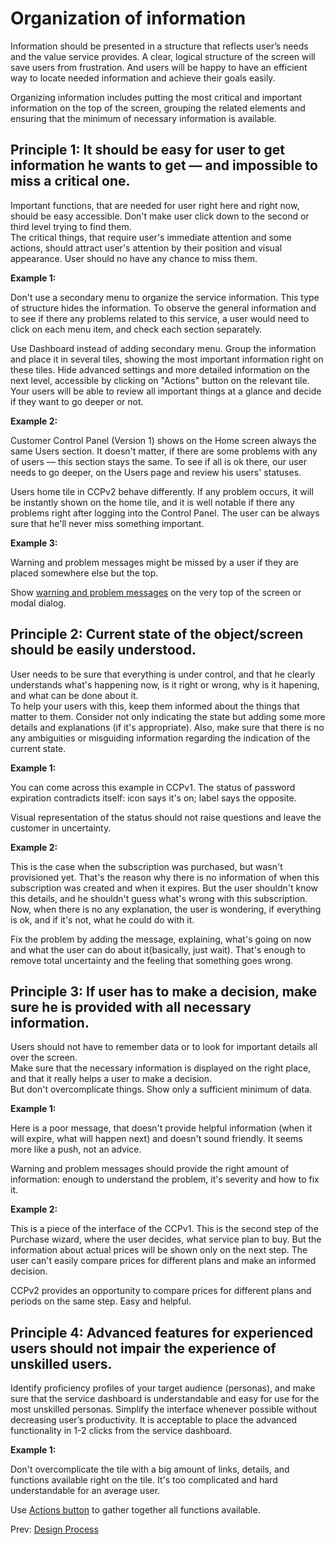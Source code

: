 <Meta title="Principal/Organization of Information"/>

# Organization of information
Information should be presented in a structure that reflects user’s needs and the value service provides. A clear, logical structure of the screen will save users from frustration. And users will be happy to have an efficient way to locate needed information and achieve their goals easily.

Organizing information includes putting the most critical and important information on the top of the screen, grouping the related elements and ensuring that the minimum of necessary information is available.

## Principle 1: It should be easy for user to get information he wants to get — and impossible to miss a critical one.
Important functions, that are needed for user right here and right now, should be easy accessible.  Don't make user click down to the second or third level trying to find them.   
The critical things, that require user's immediate attention and some actions, should attract user's attention by their position and visual appearance.  User should no have any chance to miss them.   

**Example 1:**  
<!-- <span style="color:red">:fa-times-circle-o:</span> -->
Don't use a secondary menu to organize the service information. This type of structure hides the information. To observe the general information and to see if there any problems related to this service, a user would need to click on each menu item, and check each section separately.  
<!-- ![](1.1-Bad.png?sizes=461px) -->

<!-- <span style="color:green">:fa-check-circle-o:</span> -->
Use Dashboard instead of adding secondary menu. Group the information and place it in several tiles, showing the most important information right on these tiles. Hide advanced settings and more detailed information on the next level, accessible by clicking on "Actions" button on the relevant tile.  
Your users will be able to review all important things at a glance and decide if they want to go deeper or not.  
<!-- ![](1.1-Good.png?sizes=461px) -->

**Example 2:**  
<!-- <span style="color:red">:fa-times-circle-o:</span> -->
Customer Control Panel (Version 1) shows on the Home screen always the same Users section. It doesn't matter, if there are some problems with any of users — this section stays the same. To see if all is ok there, our user needs to go deeper, on the Users page and review his users' statuses.  
<!-- ![](1.2-Bad.png?sizes=517px) -->

<!-- <span style="color:green">:fa-check-circle-o:</span> -->
Users home tile in CCPv2 behave differently. If any problem occurs, it will be instantly shown on the home tile, and it is well notable if there any problems right after logging into the Control Panel. The user can be always sure that he'll never miss something important.  
<!-- ![](1.2-Good.png?sizes=354px) -->

**Example 3:**  
<!-- <span style="color:red">:fa-times-circle-o:</span> -->
Warning and problem messages might be missed by a user if they are placed somewhere else but the top. 
<!-- ![](1.3-Bad.png?sizes=465px) -->

<!-- <span style="color:green">:fa-check-circle-o:</span> -->
Show [warning and problem messages](/app-kit/common/notifications/type-problem) on the very top of the screen or modal dialog.  
<!-- ![](1.3-Good.png?sizes=468px) -->

## Principle 2: Current state of the object/screen should be easily understood.
User needs to be sure that everything is under control, and that he clearly understands what's happening now, is it right or wrong, why is it hapening, and what can be done about it.   
To help your users with this, keep them informed about the things that matter to them. Consider not only indicating the state but adding some more details and explanations (if it's appropriate). Also, make sure that there is no any ambiguities or misguiding information regarding the indication of the current state.

**Example 1:**  
<!-- <span style="color:red">:fa-times-circle-o:</span> -->
You can come across this example in CCPv1. The status of password expiration contradicts itself: icon says it's on; label says the opposite.  
<!-- ![](2.1-Bad.png?sizes=543px) -->

<!-- <span style="color:green">:fa-check-circle-o:</span> -->
Visual representation of the status should not raise questions and leave the customer in uncertainty.   
<!-- ![](2.1-Good.png?sizes=543px) -->

**Example 2:**  
<!-- <span style="color:red">:fa-times-circle-o:</span> -->
This is the case when the subscription was purchased, but wasn't provisioned yet. That's the reason why there is no information of when this subscription was created and when it expires. But the user shouldn't know this details, and he shouldn't guess what's wrong with this subscription. Now, when there is no any explanation, the user is wondering, if everything is ok, and if it's not, what he could do with it.   
<!-- ![](2.2-Bad.png?sizes=1308px) -->

<!-- <span style="color:green">:fa-check-circle-o:</span> -->
Fix the problem by adding the message, explaining, what's going on now and what the user can do about it(basically, just wait). That's enough to remove total uncertainty and the feeling that something goes wrong.
<!-- ![](2.1-Good.png?sizes=1343px) -->

## Principle 3: If user has to make a decision, make sure he is provided with all necessary information.
Users should not have to remember data or to look for important details all over the screen.   
Make sure that the necessary information is displayed on the right place, and that it really helps a user to make a decision.   
But don't overcomplicate things. Show only a sufficient minimum of data.  

**Example 1:**  
<!-- <span style="color:red">:fa-times-circle-o:</span> -->
Here is a poor message, that doesn't provide helpful information (when it will expire, what will happen next) and doesn't sound friendly. It seems more like a push, not an advice.   
<!-- ![](3.1-Bad.png?sizes=1125px) -->

<!-- <span style="color:green">:fa-check-circle-o:</span> -->
Warning and problem messages should provide the right amount of information: enough to understand the problem, it's severity and how to fix it.   
<!-- ![](3.1-Good.png?sizes=1031px) -->

**Example 2:**  
<!-- <span style="color:red">:fa-times-circle-o:</span> -->
This is a piece of the interface of the CCPv1. This is the second step of the Purchase wizard, where the user decides, what service plan to buy. But the information about actual prices will be shown only on the next step. The user can't easily compare prices for different plans and make an informed decision.   
<!-- ![](3.2-Bad.png?sizes=895px) -->

<!-- <span style="color:green">:fa-check-circle-o:</span> -->
CCPv2 provides an opportunity to compare prices for different plans and periods on the same step. Easy and helpful.  
<!-- ![](3.2-Good.png?sizes=272px) -->

## Principle 4: Advanced features for experienced users should not impair the experience of unskilled users.
Identify proficiency profiles of your target audience (personas), and make sure that the service dashboard is understandable and easy for use for the most unskilled personas. Simplify the interface whenever possible without decreasing user’s productivity. It is acceptable to place the advanced functionality in 1-2 clicks from the service dashboard.

**Example 1:**  
<!-- <span style="color:red">:fa-times-circle-o:</span> -->
Don't overcomplicate the tile with a big amount of links, details, and functions available right on the tile. It's too complicated and hard understandable for an average user.  
<!-- ![](4.1-Bad.png?sizes=427px) -->

<!-- <span style="color:green">:fa-check-circle-o:</span> -->
Use [Actions button](/ui-kit/controls/button/actions) to gather together all functions available.  
<!-- ![](4.1-Good.png?sizes=363px) -->


Prev: [Design Process](?path=/docs/principal-design-process--page)




